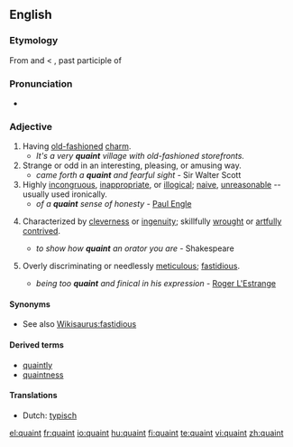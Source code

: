==English==

===Etymology===
From {{etyl|fro|en}} {{term|cointe|lang=fro}} and {{term|queinte||lang=fro|pretty", "clever", "knowing}} < {{etyl|la|en}} {{term|cognitus|lang=la}}, past participle of {{term|cognesco|cognoscere||lang=la|to know}}

===Pronunciation===
* {{IPA|/kweɪnt/}}
*: {{rhymes|eɪnt}}

===Adjective===
{{en-adj|er}}

# Having [[old-fashioned]] [[charm]].
#* ''It's a very '''quaint''' village with old-fashioned storefronts.''
# Strange or odd in an interesting, pleasing, or amusing way.
#* ''came forth a '''quaint''' and fearful sight'' - Sir Walter Scott
# Highly [[incongruous]], [[inappropriate]], or [[illogical]]; [[naive]], [[unreasonable]] -- usually used ironically.
#* ''of a '''quaint''' sense of honesty'' - [[wikipedia:Paul Engle|Paul Engle]]
# {{obsolete}} Characterized by [[cleverness]] or [[ingenuity]]; skillfully [[wrought]] or [[artfully]] [[contrived]].
#* ''to show how '''quaint''' an orator you are'' - Shakespeare
# {{obsolete}} Overly discriminating or needlessly [[meticulous]]; [[fastidious]].
#* ''being too '''quaint''' and finical in his expression'' - [[wikipedia:Roger L'Estrange|Roger L'Estrange]]

====Synonyms====
* See also [[Wikisaurus:fastidious]]

====Derived terms====
* [[quaintly]]
* [[quaintness]]

====Translations====
{{trans-top|old-fashioned charm}}
{{trans-mid}}
{{trans-bottom}}

{{trans-top|interestingly strange}}
* Dutch: [[typisch]]
{{trans-mid}}
{{trans-bottom}}

{{trans-top|incongruous, inappropriate or illogical}}
{{trans-mid}}
{{trans-bottom}}

{{trans-top|cleverness or ingenuity}}
{{trans-mid}}
{{trans-bottom}}

{{trans-top|fastidious}}
{{trans-mid}}
{{trans-bottom}}

[[el:quaint]]
[[fr:quaint]]
[[io:quaint]]
[[hu:quaint]]
[[fi:quaint]]
[[te:quaint]]
[[vi:quaint]]
[[zh:quaint]]
